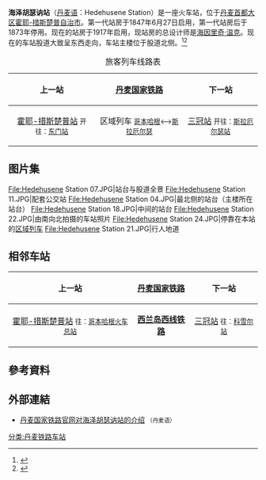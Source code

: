 {{Infobox station
| name = 海泽胡瑟讷站
| native_name = Hedehusene Station
| type = [[火车站|火车站]]
| address = {{DEN}} [[首都大区|首都大区]] [[霍耶-措斯楚普自治市|霍耶-措斯楚普自治市]] {{link-da|海泽胡瑟讷|Hedehusene}}（2640）中央大街437号
| platforms = 两座[[侧式站台|侧式站台]]<br>一座[[岛式站台|岛式站台]]
| tracks = 4条
| bus_routes = 115路<br>116路<br>123路<br>224路<br>93N路
| architect = [[海因里奇·温克|海因里奇·温克]]<small>（现站房总设计师）</small>
| code = Hh
| opened = 1847年6月27日<small>（第一代站房启用）</small><br>1917年<small>（现站房启用）</small>
| operator = [[丹麦国家铁路|丹麦国家铁路]]
| line = [[西兰岛西线铁路|西兰岛西线铁路]]
}}
'''海泽胡瑟讷站'''（[[丹麦语|丹麦语]]：Hedehusene Station）是一座火车站，位于[[丹麦|丹麦]][[首都大区|首都大区]][[霍耶-措斯楚普自治市|霍耶-措斯楚普自治市]]{{link-da|海泽胡瑟讷|Hedehusene}}。第一代站房于1847年6月27日启用，第一代站房后于1873年停用。现在的站房于1917年启用，现站房的总设计师是[[海因里奇·温克|海因里奇·温克]]。现在的车站股道大致呈东西走向，车站主楼位于股道北侧。<ref>{{Cite web|title=Hedehusene Station (Hn) (1847-1873)|url=https://danskejernbaner.dk/vis.station.php?FORLOEB_ID=2261&content=Hedehusene+Station+(Hn)+(1847-1873)|accessdate=2021-04-03|work=danskejernbaner.dk|archive-date=2021-01-27|archive-url=https://web.archive.org/web/20210127144711/https://danskejernbaner.dk/vis.station.php?FORLOEB_ID=2261&content=Hedehusene+Station+(Hn)+(1847-1873)|dead-url=no}}</ref><ref>{{Cite web|title=Hedehusene Station (Hh)|url=https://danskejernbaner.dk/vis.station.php?FORLOEB_ID=164&content=Hedehusene+Station+(Hh)|accessdate=2021-04-03|work=danskejernbaner.dk|archive-date=2021-01-22|archive-url=https://web.archive.org/web/20210122140409/https://danskejernbaner.dk/vis.station.php?FORLOEB_ID=164&content=Hedehusene+Station+(Hh)|dead-url=no}}</ref>
{| class="wikitable"
|+旅客列车线路表
!上一站
![[丹麦国家铁路|丹麦国家铁路]]
!下一站
|-
| align="center" |[[霍耶-措斯楚普站|霍耶-措斯楚普站]]
<small>开往：[[东门站_(哥本哈根)|东门站]]</small>
| align="center" |区域列车
<small>[[哥本哈根|哥本哈根]]⟷[[斯拉厄爾瑟|斯拉厄尔瑟]]</small>
| align="center" |[[三冠站|三冠站]]
<small>开往：[[斯拉厄尔瑟站|斯拉厄尔瑟站]]</small>
|}

== 图片集 ==
<gallery widths="265" heights="200">
File:Hedehusene Station 07.JPG|站台与股道全景
File:Hedehusene Station 11.JPG|配套公交站
File:Hedehusene Station 04.JPG|最北侧的站台（主楼所在站台）
File:Hedehusene Station 18.JPG|中间的站台
File:Hedehusene Station 22.JPG|由南向北拍摄的车站照片
File:Hedehusene Station 24.JPG|停靠在本站的[[区域列车|区域列车]]
File:Hedehusene Station 21.JPG|行人地道
</gallery>

== 相邻车站 ==
{| class="wikitable"
!上一站
![[丹麦国家铁路|丹麦国家铁路]]
!下一站
|-
| align="center" |[[霍耶-措斯楚普站|霍耶-措斯楚普站]]
<small>往：[[哥本哈根火车总站|哥本哈根火车总站]]</small>
| align="center" |'''[[西兰岛西线铁路|西兰岛西线铁路]]'''
| align="center" |[[三冠站|三冠站]]
<small>往：[[科雪尔站_(1997年—)|科雪尔站]]</small>
|}




== 參考資料 ==
{{Reflist|2}}


== 外部連結 ==
*[https://www.dsb.dk/kundeservice/stationer/hedehusene/ 丹麦国家铁路官网对海泽胡瑟讷站的介绍] {{Wayback|url=https://www.dsb.dk/kundeservice/stationer/hedehusene/ |date=20181124003620 }}<small>（丹麦语）</small>
{{commonscat}}
[[分类:丹麦铁路车站|分类:丹麦铁路车站]]